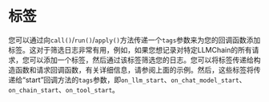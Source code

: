 # 标签

您可以通过向`call()`/`run()`/`apply()`方法传递一个`tags`参数来为您的回调函数添加标签。这对于筛选日志非常有用，例如，如果您想记录对特定LLMChain的所有请求，您可以添加一个标签，然后通过该标签筛选您的日志。您可以将标签传递给构造函数和请求回调函数，有关详细信息，请参阅上面的示例。然后，这些标签将传递给“start”回调方法的`tags`参数，即`on_llm_start`、`on_chat_model_start`、`on_chain_start`、`on_tool_start`。

